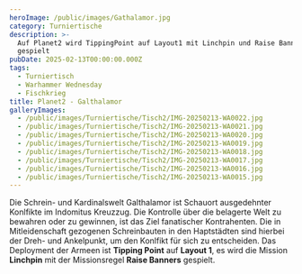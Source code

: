 ```yaml
---
heroImage: /public/images/Gathalamor.jpg
category: Turniertische
description: >-
  Auf Planet2 wird TippingPoint auf Layout1 mit Linchpin und Raise Banners
  gespielt
pubDate: 2025-02-13T00:00:00.000Z
tags:
  - Turniertisch
  - Warhammer Wednesday
  - Fischkrieg
title: Planet2 - Galthalamor
galleryImages:
  - /public/images/Turniertische/Tisch2/IMG-20250213-WA0022.jpg
  - /public/images/Turniertische/Tisch2/IMG-20250213-WA0021.jpg
  - /public/images/Turniertische/Tisch2/IMG-20250213-WA0020.jpg
  - /public/images/Turniertische/Tisch2/IMG-20250213-WA0019.jpg
  - /public/images/Turniertische/Tisch2/IMG-20250213-WA0018.jpg
  - /public/images/Turniertische/Tisch2/IMG-20250213-WA0017.jpg
  - /public/images/Turniertische/Tisch2/IMG-20250213-WA0016.jpg
  - /public/images/Turniertische/Tisch2/IMG-20250213-WA0015.jpg
---
```


Die Schrein- und Kardinalswelt Galthalamor ist Schauort ausgedehnter Konlfikte im Indomitus Kreuzzug. Die Kontrolle über die belagerte Welt zu bewahren oder zu gewinnen, ist das Ziel fanatischer Kontrahenten. Die in Mitleidenschaft gezogenen Schreinbauten in den Haptstädten sind hierbei der Dreh- und Ankelpunkt, um den Konlfikt für sich zu entscheiden. Das Deployment der Armeen ist **Tipping Point** auf **Layout 1**, es wird die Mission **Linchpin** mit der Missionsregel **Raise Banners** gespielt.
